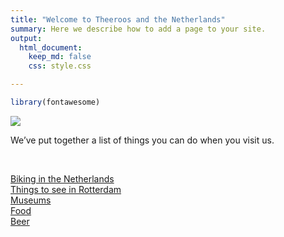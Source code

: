 ```yaml
---
title: "Welcome to Theeroos and the Netherlands"
summary: Here we describe how to add a page to your site.
output:
  html_document:
    keep_md: false
    css: style.css

---
```


```r
library(fontawesome)
```



![](theeroos.jpg)

We've put together a list of things you can do when you visit us.

</br>

[Biking in the Netherlands](https://www.jeremylabrecque.org/visit/biking)     
[Things to see in Rotterdam](https://www.jeremylabrecque.org/visit/things_to_see_Rotterdam)      
[Museums](https://www.jeremylabrecque.org/visit/museums)        
[Food](https://www.jeremylabrecque.org/visit/food)         
[Beer](https://www.jeremylabrecque.org/visit/beer)      

